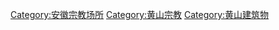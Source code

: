 [[Category:安徽宗教场所|Category:安徽宗教场所]]
[[Category:黄山宗教|Category:黄山宗教]]
[[Category:黄山建筑物|Category:黄山建筑物]]